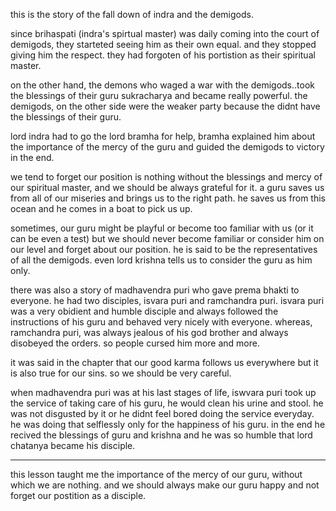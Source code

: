 
this is the story of the fall down of indra and the demigods.

since brihaspati (indra's spirtual master) was daily coming into the court of demigods, they starteted seeing him as their own equal. and they stopped giving him the respect. they had forgoten of his portistion as their spiritual master. 

on the other hand, the demons who waged a war with the demigods..took the blessings of their guru sukracharya and became really powerful. the demigods, on the other side were the weaker party because the didnt have the blessings of their guru.

lord indra had to go the lord bramha for help, bramha explained him about the importance of the mercy of the guru and guided the demigods to victory in the end.

we tend to forget our position is nothing without the blessings and mercy of our spiritual master, and we should be always grateful for it. a guru saves us from all of our miseries and brings us to the right path. he saves us from this ocean and he comes in a boat to pick us up.

sometimes, our guru might be playful or become too familiar with us (or it can be even a test) but we should never become familiar or consider him on our level and forget about our position. he is said to be the representatives of all the demigods. even lord krishna tells us to consider the guru as him only.

there was also a story of madhavendra puri who gave prema bhakti to everyone. he had two disciples, isvara puri and ramchandra puri. isvara puri was a very obidient and humble disciple and always followed the instructions of his guru and behaved very nicely with everyone. whereas, ramchandra puri, was always jealous of his god brother and always disobeyed the orders. so people cursed him more and more.

it was said in the chapter that our good karma follows us everywhere but it is also true for our sins. so we should be very careful.

when madhavendra puri was at his last stages of life, iswvara puri took up the service of taking care of his guru, he would clean his urine and stool. he was not disgusted by it or he didnt feel bored doing the service everyday. he was doing that selflessly only for the happiness of his guru. in the end he recived the blessings of guru and krishna and he was so humble that lord chatanya became his disciple.

---
this lesson taught me the importance of the mercy of our guru, without which we are nothing. and we should always make our guru happy and not forget our postition as a disciple. 